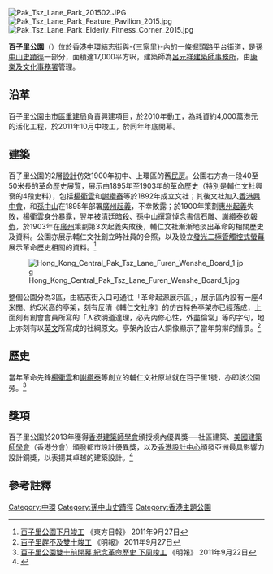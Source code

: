 [[File:Pak_Tsz_Lane_Park_201502.JPG|thumb]]
[[File:Pak_Tsz_Lane_Park_Feature_Pavilion_2015.jpg|thumb]]
[[File:Pak_Tsz_Lane_Park_Elderly_Fitness_Corner_2015.jpg|thumb]]

'''百子里公園'''（{{lang-en|'''Pak Tsz Lane Park'''}}）位於[[香港|香港]][[中環|中環]][[結志街|結志街]]與-{[[三家里|三家里]]}-內的一條[[掘頭路|掘頭路]]平台街道，是[[孫中山史蹟徑|孫中山史蹟徑]]一部分，面積達17,000平方呎，建築師為[[呂元祥建築師事務所|呂元祥建築師事務所]]，由[[康樂及文化事務署|康樂及文化事務署]]管理。

==沿革==
百子里公園由[[市區重建局|市區重建局]]負責興建項目，於2010年動工，為耗資約4,000萬港元的活化工程，於2011年10月中竣工，於同年年底開幕。

==建築==
百子里公園的2層[[設計|設計]]仿效1900年初中、上環區的舊[[民房|民房]]。公園右方為一段40至50米長的革命歷史展覽，展示由1895年至1903年的革命歷史（特別是輔仁文社興衰的4段史料），包括[[楊衢雲|楊衢雲]]和[[謝纘泰|謝纘泰]]等於1892年成立文社；其後文社加入[[香港興中會|香港興中會]]，和[[孫中山|孫中山]]在1895年部署[[乙未廣州起義|廣州起義]]，不幸敗露；於1900年策劃[[惠州起義|惠州起義]]失敗，楊衢雲[[身分|身分]]暴露，翌年被[[清廷|清廷]][[暗殺|暗殺]]、孫中山撰寫悼念書信石雕、謝纘泰欲[[報仇|報仇]]，於1903年在[[廣州|廣州]]策劃第3次起義失敗後，輔仁文社漸漸地淡出革命的相關歷史及資料。公園亦展示輔仁文社創立時社員的合照，以及設立[[發光二極管|發光二極管]][[觸控式螢幕|觸控式螢幕]]展示革命歷史相關的資料。<ref>[http://orientaldaily.on.cc/cnt/news/20110927/00176_025.html 百子里公園下月竣工] {{Wayback|url=http://orientaldaily.on.cc/cnt/news/20110927/00176_025.html |date=20150415140550 }} 《東方日報》 2011年9月27日</ref>

[[File:Hong_Kong_Central_Pak_Tsz_Lane_Furen_Wenshe_Board_1.jpg|thumb]]

整個公園分為3區，由結志街入口可通往「革命起源展示區」，展示區內設有一座4米闊、約5米高的亭架，刻有反清《輔仁文社序》的仿古特色亭架亦已經落成，上面刻有創會會員所寫的「人欲明道達理，必先內修心性，外盡倫常」等的字句，地上亦刻有以[[英文|英文]]所寫成的社綱原文。亭架內設古人銅像顯示了當年剪辮的情景。<ref>[http://hk.news.yahoo.com/百子里趕不及雙十竣工-220325490.html 百子里趕不及雙十竣工]{{Dead link}} 《明報》 2011年9月27日</ref>

==歷史==
當年革命先鋒[[楊衢雲|楊衢雲]]和[[謝纘泰|謝纘泰]]等創立的輔仁文社原址就在百子里1號，亦即該公園旁。<ref>[http://hk.news.yahoo.com/百子里公園雙十前開幕-紀念革命歷史-下周竣工-214436243.html 百子里公園雙十前開幕 紀念革命歷史 下周竣工]{{Dead link}} 《明報》 2011年9月22日</ref>

==獎項==
百子里公園於2013年獲得[[香港建築師學會|香港建築師學會]]頒授境內優異獎──社區建築、[[美國建築師學會|美國建築師學會]]（香港分會）頒發都市設計優異獎，以及[[香港設計中心|香港設計中心]]頒發亞洲最具影響力設計銅獎，以表揚其卓越的建築設計。<ref>{{Cite web |url=http://www.hsinchong.com/zh-hk/Pages/what-new-details/153?Filter=2015 |title=百子里公園榮獲設計大獎 新昌營造集團 2014-01-07 |access-date=2015-04-06 |archive-url=https://web.archive.org/web/20150924031634/http://www.hsinchong.com/zh-hk/Pages/what-new-details/153?Filter=2015 |archive-date=2015-09-24 |dead-url=yes }}</ref>

==參考註釋==
{{reflist}}

{{香港公園}}

{{commonscat|Pak Tsz Lane Park}}

[[Category:中環|Category:中環]]
[[Category:孫中山史蹟徑|Category:孫中山史蹟徑]]
[[Category:香港主題公園|Category:香港主題公園]]